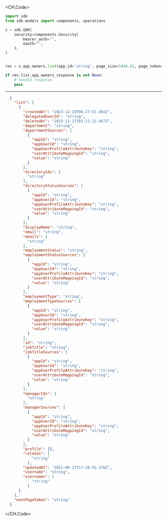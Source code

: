 
<CH.Code>
```python List.py
import sdk
from sdk.models import components, operations

s = sdk.SDK(
    security=components.Security(
        bearer_auth="",
        oauth="",
    ),
)


res = s.app_owners.list(app_id='string', page_size=5448.83, page_token='string')

if res.list_app_owners_response is not None:
    # handle response
    pass
```
---

```json Example Response
  {
    "list": [
      {
        "createdAt": "2023-12-19T06:27:51.484Z",
        "delegatedUserId": "string",
        "deletedAt": "2023-11-17T01:11:12.467Z",
        "department": "string",
        "departmentSources": [
          {
            "appId": "string",
            "appUserId": "string",
            "appUserProfileAttributeKey": "string",
            "userAttributeMappingId": "string",
            "value": "string"
          }
        ],
        "directoryIds": [
          "string"
        ],
        "directoryStatusSources": [
          {
            "appId": "string",
            "appUserId": "string",
            "appUserProfileAttributeKey": "string",
            "userAttributeMappingId": "string",
            "value": "string"
          }
        ],
        "displayName": "string",
        "email": "string",
        "emails": [
          "string"
        ],
        "employmentStatus": "string",
        "employmentStatusSources": [
          {
            "appId": "string",
            "appUserId": "string",
            "appUserProfileAttributeKey": "string",
            "userAttributeMappingId": "string",
            "value": "string"
          }
        ],
        "employmentType": "string",
        "employmentTypeSources": [
          {
            "appId": "string",
            "appUserId": "string",
            "appUserProfileAttributeKey": "string",
            "userAttributeMappingId": "string",
            "value": "string"
          }
        ],
        "id": "string",
        "jobTitle": "string",
        "jobTitleSources": [
          {
            "appId": "string",
            "appUserId": "string",
            "appUserProfileAttributeKey": "string",
            "userAttributeMappingId": "string",
            "value": "string"
          }
        ],
        "managerIds": [
          "string"
        ],
        "managerSources": [
          {
            "appId": "string",
            "appUserId": "string",
            "appUserProfileAttributeKey": "string",
            "userAttributeMappingId": "string",
            "value": "string"
          }
        ],
        "profile": {},
        "roleIds": [
            "string"
          ],
        "updatedAt": "2021-08-17T17:16:52.376Z",
        "username": "string",
        "usernames": [
            "string"
          ]
      }
    ],
    "nextPageToken": "string"
  }
```
</CH.Code>
